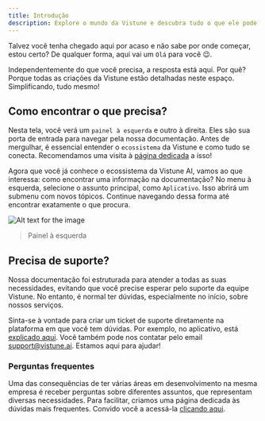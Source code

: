 ```yaml
---
title: Introdução
description: Explore o mundo da Vistune e descubra tudo o que ele pode oferecer. Aqui, você encontrará explicações detalhadas sobre todas as funcionalidades!
---
```


Talvez você tenha chegado aqui por acaso e não sabe por onde começar, estou certo? De qualquer forma, aqui vai um `Olá` para você 😉.

Independentemente do que você precisa, a resposta está aqui. Por quê? Porque todas as criações da Vistune estão detalhadas neste espaço. Simplificando, tudo mesmo!

## Como encontrar o que precisa?

Nesta tela, você verá um `painel à esquerda` e outro à direita. Eles são sua porta de entrada para navegar pela nossa documentação. Antes de mergulhar, é essencial entender o `ecossistema` da Vistune e como tudo se conecta. Recomendamos uma visita à [página dedicada](/documentation/start/ecosystem) a isso!

Agora que você já conhece o ecossistema da Vistune AI, vamos ao que interessa: como encontrar uma informação na documentação? No menu à esquerda, selecione o assunto principal, como `Aplicativo`. Isso abrirá um submenu com novos tópicos. Continue navegando dessa forma até encontrar exatamente o que procura.

![Alt text for the image](/docs/intro-left-panel.png)
> Painel à esquerda

## Precisa de suporte?

Nossa documentação foi estruturada para atender a todas as suas necessidades, evitando que você precise esperar pelo suporte da equipe Vistune. No entanto, é normal ter dúvidas, especialmente no início, sobre nossos serviços.

Sinta-se à vontade para criar um ticket de suporte diretamente na plataforma em que você tem dúvidas. Por exemplo, no aplicativo, está [explicado aqui](/documentation/start/application/introduction#suporte). Você também pode nos contatar pelo email support@vistune.ai. Estamos aqui para ajudar!

### Perguntas frequentes

Uma das consequências de ter várias áreas em desenvolvimento na mesma empresa é receber perguntas sobre diferentes assuntos, que representam diversas necessidades. Para facilitar, criamos uma página dedicada às dúvidas mais frequentes. Convido você a acessá-la [clicando aqui](/resources/help).
